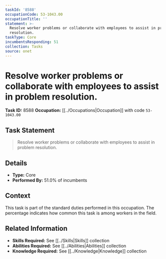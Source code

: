 ```yaml
---
taskId: '8588'
occupationCode: 53-1043.00
occupationTitle: ''
statement: >-
  Resolve worker problems or collaborate with employees to assist in problem
  resolution.
taskType: Core
incumbentsResponding: 51
collection: Tasks
source: onet
---
```

# Resolve worker problems or collaborate with employees to assist in problem resolution.

**Task ID:** 8588
**Occupation:** [[../Occupations|Occupation]] with code `53-1043.00`

## Task Statement

> Resolve worker problems or collaborate with employees to assist in problem resolution.

## Details

- **Type:** Core
- **Performed By:** 51.0% of incumbents

## Context

This task is part of the standard duties performed in this occupation. The percentage indicates how common this task is among workers in the field.

## Related Information

- **Skills Required:** See [[../Skills|Skills]] collection
- **Abilities Required:** See [[../Abilities|Abilities]] collection
- **Knowledge Required:** See [[../Knowledge|Knowledge]] collection
